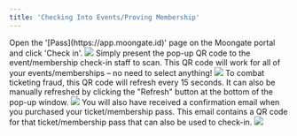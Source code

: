 ```yaml
---
title: 'Checking Into Events/Proving Membership'
---
```

<Steps>
    <Step title="Click 'Check in'">
        Open the '[Pass](https://app.moongate.id)' page on the Moongate portal and click 'Check in'.
        <img src="/user-guide/images/the-basics/user-check-in-guide/check in button.png"/>
    </Step>
    <Step title="Present your QR code">
        Simply present the pop-up QR code to the event/membership check-in staff to scan. This QR code will work for 
        all of your events/memberships – no need to select anything!
        <img src="/user-guide/images/the-basics/user-check-in-guide/website qr code.png"/>
        <Info>
            To combat ticketing fraud, this QR code will refresh every 15 seconds. It can also be manually refreshed by 
            clicking the "Refresh" button at the bottom of the pop-up window.
            <img src="/user-guide/images/the-basics/user-check-in-guide/refresh.png"/>
        </Info>
        <Info>
            You will also have received a confirmation email when you purchased your ticket/membership pass. This email 
            contains a QR code for that ticket/membership pass that can also be used to check-in.
            <img src="/user-guide/images/the-basics/user-check-in-guide/email qr code.avif"/>
        </Info>
    </Step>
</Steps>